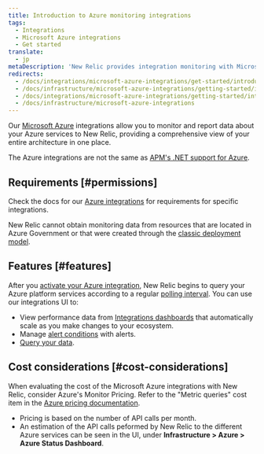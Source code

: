 ```yaml
---
title: Introduction to Azure monitoring integrations
tags:
  - Integrations
  - Microsoft Azure integrations
  - Get started
translate:
  - jp
metaDescription: 'New Relic provides integration monitoring with Microsoft Azure products, giving a comprehensive view of your ecosystem as it changes.'
redirects:
  - /docs/integrations/microsoft-azure-integrations/get-started/introduction-azure-monitoring-integrations
  - /docs/infrastructure/microsoft-azure-integrations/getting-started/introduction-azure-monitoring-integrations
  - /docs/integrations/microsoft-azure-integrations/getting-started/introduction-azure-monitoring-integrations
  - /docs/infrastructure/microsoft-azure-integrations
---
```


Our [Microsoft Azure](https://azure.microsoft.com/) integrations allow you to monitor and report data about your Azure services to New Relic, providing a comprehensive view of your entire architecture in one place.

The Azure integrations are not the same as [APM's .NET support for Azure](/docs/agents/net-agent/azure-installation).

## Requirements [#permissions]

Check the docs for our [Azure integrations](/docs/infrastructure/microsoft-azure-integrations/azure-integrations-list) for requirements for specific integrations.

New Relic cannot obtain monitoring data from resources that are located in Azure Government or that were created through the [classic deployment model](https://docs.microsoft.com/en-us/azure/azure-resource-manager/resource-manager-deployment-model).

## Features [#features]

After you [activate your Azure integration](/docs/infrastructure/microsoft-azure-integrations/getting-started/activate-azure-integrations), New Relic begins to query your Azure platform services according to a regular [polling interval](/docs/infrastructure/microsoft-azure-integrations/azure-integrations-list/azure-polling-intervals-infrastructure-integrations). You can use our integrations UI to:

* View performance data from [Integrations dashboards](/docs/infrastructure/integrations/find-use-infrastructure-integration-data) that automatically scale as you make changes to your ecosystem.
* Manage [alert conditions](/docs/infrastructure/new-relic-infrastructure/configuration/infrastructure-alerts-add-edit-or-view-host-alert-information#integration) with alerts.
* [Query your data](/docs/using-new-relic/data/understand-data/query-new-relic-data).

## Cost considerations [#cost-considerations]

When evaluating the cost of the Microsoft Azure integrations with New Relic, consider Azure's Monitor Pricing. Refer to the "Metric queries" cost item in the [Azure pricing documentation](https://azure.microsoft.com/en-us/pricing/details/monitor/#pricing). 

* Pricing is based on the number of API calls per month. 
* An estimation of the API calls peformed by New Relic to the different Azure services can be seen in the UI, under **Infrastructure > Azure > Azure Status Dashboard**. 
